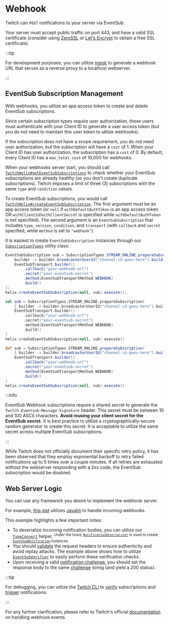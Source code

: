 
# Webhook

Twitch can `POST` notifications to your server via EventSub.

Your server must accept public traffic on port 443, and have a valid SSL certificate
(consider using [ZeroSSL](https://zerossl.com/) or [Let's Encrypt](https://letsencrypt.org/getting-started/) to obtain a free SSL certificate).

:::tip

For development purposes, you can utilize [ngrok](https://ngrok.com/) to generate a webhook URL that serves as a reverse proxy to a localhost webserver.

:::

## EventSub Subscription Management

With webhooks, you utilize an app access token to create and delete EventSub subscriptions.

Since certain subscription types require user authorization, these users must authenticate with your Client ID
to generate a user access token (but you do not need to maintain this user token to utilize webhooks).

If the subscription does not have a scope requirement, you do not need user authorization, but the subscription will have a `cost` of 1.
When your Client ID has user authorization, the subscription has a `cost` of 0.
By default, every Client ID has a `max_total_cost` of 10,000 for webhooks.

When your webhooks server start, you should call [`TwitchHelix#getEventSubSubscriptions`](https://twitch4j.github.io/javadoc/com/github/twitch4j/helix/TwitchHelix.html#getEventSubSubscriptions(java.lang.String,com.github.twitch4j.eventsub.EventSubSubscriptionStatus,com.github.twitch4j.eventsub.subscriptions.SubscriptionType,java.lang.String,java.lang.String,java.lang.Integer))
to check whether your EventSub subscriptions are already healthy (so you don't create duplicate subscriptions).
Twitch imposes a limit of three (3) subscriptions with the same `type` and `condition` values.

To create EventSub subscriptions, you would call [`TwitchHelix#createEventSubSubscription`](https://twitch4j.github.io/javadoc/com/github/twitch4j/helix/TwitchHelix.html#createEventSubSubscription(java.lang.String,com.github.twitch4j.eventsub.EventSubSubscription)).
The first argument must be an app access token (or `null` if `withDefaultAuthToken` is an app access token OR `withClientId`/`withClientSecret` is specified while `withDefaultAuthToken` is not specified).
The second argument is an `EventSubSubscription` that includes `type`, `version`, `condition`, and `transport` (with `callback` and `secret` specified, while `method` is set to `"webhook"`).

It is easiest to create `EventSubSubscription` instances through our [`SubscriptionTypes`](https://twitch4j.github.io/javadoc/com/github/twitch4j/eventsub/subscriptions/SubscriptionTypes.html) utility class:

<Tabs groupId="code">
<TabItem value="java" label="Java">

```java
EventSubSubscription sub = SubscriptionTypes.STREAM_ONLINE.prepareSubscription(
    builder -> builder.broadcasterUserId("channel-id-goes-here").build(),
    EventSubTransport.builder()
        .callback("your-webhook-url")
        .secret("your-eventsub-secret")
        .method(EventSubTransportMethod.WEBHOOK)
        .build()
);
helix.createEventSubSubscription(null, sub).execute();
```

</TabItem>
<TabItem value="kotlin" label="Kotlin">

```kotlin
val sub = SubscriptionTypes.STREAM_ONLINE.prepareSubscription(
    { builder -> builder.broadcasterUserId("channel-id-goes-here").build() },
    EventSubTransport.builder()
        .callback("your-webhook-url")
        .secret("your-eventsub-secret")
        .method(EventSubTransportMethod.WEBHOOK)
        .build()
)
helix.createEventSubSubscription(null, sub).execute()
```

</TabItem>
<TabItem value="groovy" label="Groovy">

```groovy
def sub = SubscriptionTypes.STREAM_ONLINE.prepareSubscription(
    { builder -> builder.broadcasterUserId("channel-id-goes-here").build() },
    EventSubTransport.builder()
        .callback("your-webhook-url")
        .secret("your-eventsub-secret")
        .method(EventSubTransportMethod.WEBHOOK)
        .build()
)
helix.createEventSubSubscription(null, sub).execute()
```

</TabItem>
</Tabs>

:::info

EventSub Webhook subscriptions require a shared secret to generate the `Twitch-Eventsub-Message-Signature` header.
This secret must be between 10 and 100 ASCII characters.
**Avoid reusing your client secret for the EventSub secret.**
It is best practice to utilize a cryptographically-secure random generator to create this secret.
It is acceptable to utilize the same secret across multiple EventSub subscriptions.

:::

While Twitch does not officially document their specific retry policy, it has been observed that they employ exponential backoff to retry failed notifications up to 5 times over a couple minutes. If all retries are exhausted without the webserver responding with a 2xx code, the EventSub subscription would be disabled.


## Web Server Logic

You can use any framework you desire to implement the webhook server.

For example, [this gist](https://gist.github.com/iProdigy/53f61e439b81d1d926748d5c15fdf23b) utilizes [Javalin](https://javalin.io/) to handle incoming webhooks.

This example highlights a few important notes:

* To deserialize incoming notification bodies, you can utilize our [`TypeConvert`](https://twitch4j.github.io/javadoc/com/github/twitch4j/common/util/TypeConvert.html) helper. <sup>Under the hood, [`NotificationDeserializer`](https://github.com/twitch4j/twitch4j/blob/master/eventsub-common/src/main/java/com/github/twitch4j/eventsub/util/NotificationDeserializer.java) is used to create [`EventSubNotification`](https://twitch4j.github.io/javadoc/com/github/twitch4j/eventsub/EventSubNotification.html) instances.</sup>
* You should [validate](https://dev.twitch.tv/docs/eventsub/handling-webhook-events/#verifying-the-event-message) the request headers to ensure authenticity and avoid replay attacks. The example above shows how to utilize [`EventSubVerifier`](https://github.com/twitch4j/twitch4j/blob/master/eventsub-common/src/main/java/com/github/twitch4j/eventsub/util/EventSubVerifier.java) to easily perform these verification checks.
* Upon receiving a valid [notification challenge](https://twitch4j.github.io/javadoc/com/github/twitch4j/eventsub/EventSubNotification.html#getChallenge()), you should set the response body to the same [challenge](https://dev.twitch.tv/docs/eventsub/handling-webhook-events/#responding-to-a-challenge-request) string (and yield a 200 status).

:::tip

For debugging, you can utilize the [Twitch CLI](https://github.com/twitchdev/twitch-cli#download) to [verify](https://github.com/twitchdev/twitch-cli/blob/main/docs/event.md#verify-subscription) subscriptions and [trigger](https://github.com/twitchdev/twitch-cli/blob/main/docs/event.md#trigger) notifications.

:::

For any further clarification, please refer to Twitch's official [documentation](https://dev.twitch.tv/docs/eventsub/handling-webhook-events/) on handling webhook events.
